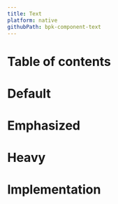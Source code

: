 ```yaml
---
title: Text
platform: native
githubPath: bpk-component-text
---
```





# Table of contents

# Default

<NativeComponentScreenshots
  iOS={iosTextDefault}
  iOSAltText="iOS default text"
  android={androidTextDefault}
  androidAltText="Android default text" />

# Emphasized

<NativeComponentScreenshots
  iOS={iosTextEmphasized}
  iOSAltText="iOS emphasized text"
  android={androidTextEmphasized}
  androidAltText="Android emphasized text" />

# Heavy

<NativeComponentScreenshots
  iOS={iosTextHeavy}
  iOSAltText="iOS heavy text"
  android={androidTextHeavy}
  androidAltText="Android heavy text" />

# Implementation

<Readme file={readme} />
